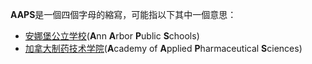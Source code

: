 '''AAPS'''是一個四個字母的縮寫，可能指以下其中一個意思：
*[[安娜堡公立学校|安娜堡公立学校]]('''A'''nn '''A'''rbor '''P'''ublic '''S'''chools)
*[[加拿大制药技术学院|加拿大制药技术学院]]('''A'''cademy of '''A'''pplied '''P'''harmaceutical '''S'''ciences)
{{Disambiguation|A|Cat=四字拉丁字母缩写消歧义}}